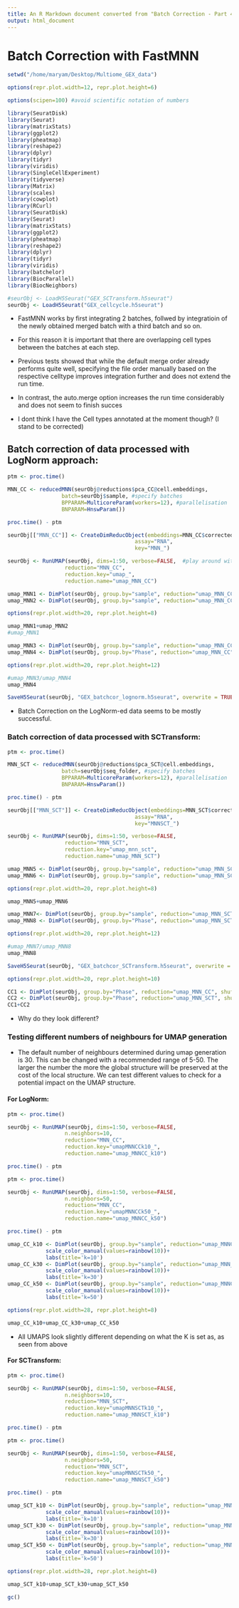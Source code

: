 ```yaml
---
title: An R Markdown document converted from "Batch Correction - Part 4.ipynb"
output: html_document
---
```


# Batch Correction with FastMNN

```r
setwd("/home/maryam/Desktop/Multiome_GEX_data")

options(repr.plot.width=12, repr.plot.height=6)

options(scipen=100) #avoid scientific notation of numbers

library(SeuratDisk)
library(Seurat)
library(matrixStats)
library(ggplot2)
library(pheatmap)
library(reshape2)
library(dplyr)
library(tidyr)
library(viridis)
library(SingleCellExperiment)
library(tidyverse)
library(Matrix)
library(scales)
library(cowplot)
library(RCurl)
library(SeuratDisk)
library(Seurat)
library(matrixStats)
library(ggplot2)
library(pheatmap)
library(reshape2)
library(dplyr)
library(tidyr)
library(viridis)
library(batchelor)
library(BiocParallel)
library(BiocNeighbors)
```

```r
#seurObj <- LoadH5Seurat("GEX_SCTransform.h5seurat")
seurObj <- LoadH5Seurat("GEX_cellcycle.h5seurat")
```

  - FastMNN works by first integrating 2 batches, follwed by integratioin of the newly obtained merged batch with a third batch and so on. 
  - For this reason it is important that there are overlapping cell types between the batches at each step. 
  - Previous tests showed that while the default merge order already performs quite well, specifying the file order manually based on the respective celltype improves integration further and does not extend the run time. 
  - In contrast, the auto.merge option increases the run time considerably and does not seem to finish succes

  - I dont think I have the Cell types annotated at the moment though? (I stand to be corrected)

## Batch correction of data processed with LogNorm approach:

```r
ptm <- proc.time()

MNN_CC <- reducedMNN(seurObj@reductions$pca_CC@cell.embeddings,
                 batch=seurObj$sample, #specify batches
                 BPPARAM=MulticoreParam(workers=12), #parallelisation
                 BNPARAM=HnswParam())

proc.time() - ptm
```

```r
seurObj[["MNN_CC"]] <- CreateDimReducObject(embeddings=MNN_CC$corrected,
                                        assay="RNA",
                                        key="MNN_")
```

```r
seurObj <- RunUMAP(seurObj, dims=1:50, verbose=FALSE,  #play around with the dims and read the article posted in the sc dump group
                  reduction="MNN_CC", 
                  reduction.key="umap_",
                  reduction.name="umap_MNN_CC")
```

```r
umap_MNN1 <- DimPlot(seurObj, group.by="sample", reduction="umap_MNN_CC", shuffle=T)
umap_MNN2 <- DimPlot(seurObj, group.by="sample", reduction="umap_MNN_CC", shuffle=T)

options(repr.plot.width=20, repr.plot.height=8)

umap_MNN1+umap_MNN2
#umap_MNN1

umap_MNN3 <- DimPlot(seurObj, group.by="sample", reduction="umap_MNN_CC", shuffle=T, split.by = 'sample')
umap_MNN4 <- DimPlot(seurObj, group.by="Phase", reduction="umap_MNN_CC", shuffle=T, split.by = 'sample')

options(repr.plot.width=20, repr.plot.height=12)

#umap_MNN3/umap_MNN4
umap_MNN4
```

```r
SaveH5Seurat(seurObj, "GEX_batchcor_lognorm.h5seurat", overwrite = TRUE)
```

  - Batch Correction on the LogNorm-ed data seems to be mostly successful. 

### Batch correction of data processed with SCTransform:

```r
ptm <- proc.time()

MNN_SCT <- reducedMNN(seurObj@reductions$pca_SCT@cell.embeddings,
                 batch=seurObj$seq_folder, #specify batches
                 BPPARAM=MulticoreParam(workers=12), #parallelisation
                 BNPARAM=HnswParam())

proc.time() - ptm
```

```r
seurObj[["MNN_SCT"]] <- CreateDimReducObject(embeddings=MNN_SCT$corrected,
                                        assay="RNA",
                                        key="MNNSCT_")
```

```r
seurObj <- RunUMAP(seurObj, dims=1:50, verbose=FALSE,
                  reduction="MNN_SCT", 
                  reduction.key="umap_mnn_sct",
                  reduction.name="umap_MNN_SCT")
```

```r
umap_MNN5 <- DimPlot(seurObj, group.by="sample", reduction="umap_MNN_SCT", shuffle=T)
umap_MNN6 <- DimPlot(seurObj, group.by="sample", reduction="umap_MNN_SCT", shuffle=T)

options(repr.plot.width=20, repr.plot.height=8)

umap_MNN5+umap_MNN6

umap_MNN7<- DimPlot(seurObj, group.by="sample", reduction="umap_MNN_SCT", shuffle=T, split.by = 'sample')
umap_MNN8 <- DimPlot(seurObj, group.by="Phase", reduction="umap_MNN_SCT", shuffle=T, split.by = 'sample')

options(repr.plot.width=20, repr.plot.height=12)

#umap_MNN7/umap_MNN8
umap_MNN8
```

```r
SaveH5Seurat(seurObj, "GEX_batchcor_SCTransform.h5seurat", overwrite = TRUE)
```

```r
options(repr.plot.width=20, repr.plot.height=10)

CC1 <- DimPlot(seurObj, group.by="Phase", reduction="umap_MNN_CC", shuffle=T)+labs(title='LogNorm after batch correction')
CC2 <- DimPlot(seurObj, group.by="Phase", reduction="umap_MNN_SCT", shuffle=T)+labs(title='SCTransform after batch correction')
CC1+CC2
```

  - Why do they look different?

### Testing different numbers of neighbours for UMAP generation

  - The default number of neighbours determined during umap generation is 30. This can be changed with a recommended range of 5-50. The larger the number the more the global structure will be preserved at the cost of the local structure. We can test different values to check for a potential impact on the UMAP structure.

#### For LogNorm:

```r
ptm <- proc.time()

seurObj <- RunUMAP(seurObj, dims=1:50, verbose=FALSE,
                  n.neighbors=10,
                  reduction="MNN_CC", 
                  reduction.key="umapMNNCCk10_",
                  reduction.name="umap_MNNCC_k10")

proc.time() - ptm
```

```r
ptm <- proc.time()

seurObj <- RunUMAP(seurObj, dims=1:50, verbose=FALSE,
                  n.neighbors=50,
                  reduction="MNN_CC", 
                  reduction.key="umapMNNCCk50_",
                  reduction.name="umap_MNNCC_k50")

proc.time() - ptm
```

```r
umap_CC_k10 <- DimPlot(seurObj, group.by="sample", reduction="umap_MNNCC_k10", shuffle=T)+
            scale_color_manual(values=rainbow(10))+
            labs(title='k=10')
umap_CC_k30 <- DimPlot(seurObj, group.by="sample", reduction="umap_MNN_CC", shuffle=T)+
            scale_color_manual(values=rainbow(10))+
            labs(title='k=30')
umap_CC_k50 <- DimPlot(seurObj, group.by="sample", reduction="umap_MNNCC_k50", shuffle=T)+
            scale_color_manual(values=rainbow(10))+
            labs(title='k=50')

options(repr.plot.width=28, repr.plot.height=8)

umap_CC_k10+umap_CC_k30+umap_CC_k50
```

  - All UMAPS look slightly different depending on what the K is set as, as seen from above

#### For SCTransform:

```r
ptm <- proc.time()

seurObj <- RunUMAP(seurObj, dims=1:50, verbose=FALSE,
                  n.neighbors=10,
                  reduction="MNN_SCT", 
                  reduction.key="umapMNNSCTk10_",
                  reduction.name="umap_MNNSCT_k10")

proc.time() - ptm
```

```r
ptm <- proc.time()

seurObj <- RunUMAP(seurObj, dims=1:50, verbose=FALSE,
                  n.neighbors=50,
                  reduction="MNN_SCT", 
                  reduction.key="umapMNNSCTk50_",
                  reduction.name="umap_MNNSCT_k50")

proc.time() - ptm
```

```r
umap_SCT_k10 <- DimPlot(seurObj, group.by="sample", reduction="umap_MNNSCT_k10", shuffle=T)+
            scale_color_manual(values=rainbow(10))+
            labs(title='k=10')
umap_SCT_k30 <- DimPlot(seurObj, group.by="sample", reduction="umap_MNN_SCT", shuffle=T)+
            scale_color_manual(values=rainbow(10))+
            labs(title='k=30')
umap_SCT_k50 <- DimPlot(seurObj, group.by="sample", reduction="umap_MNNSCT_k50", shuffle=T)+
            scale_color_manual(values=rainbow(10))+
            labs(title='k=50')

options(repr.plot.width=28, repr.plot.height=8)

umap_SCT_k10+umap_SCT_k30+umap_SCT_k50
```

```r
gc()
```

